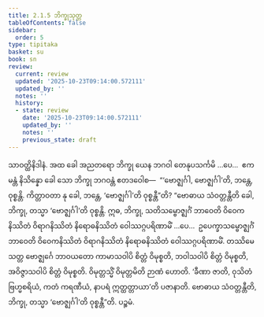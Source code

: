```yaml
---
title: 2.1.5 ဘိက္ခုသုတ္တ
tableOfContents: false
sidebar:
  order: 5
type: tipitaka
basket: su
book: sn
review:
  current: review
  updated: '2025-10-23T09:14:00.572111'
  updated_by: ''
  notes: ''
  history:
  - state: review
    date: '2025-10-23T09:14:00.572111'
    updated_by: ''
    notes: ''
    previous_state: draft
---
```



<ReviewStatus review={frontmatter.review} showDetails={true} />

<HypothesisAnnotation frontmatter={frontmatter} />

<DynamicBreadcrumb />

<Division number="186" book="sn" e="ch" v="18" p="306">

<Paragraph number="397" book="sn">
သာဝတ္ထိနိဒါနံ. အထ ခေါ အညတရော ဘိက္ခု ယေန ဘဂဝါ တေနုပသင်္ကမိ …ပေ…  ဧကမန္တံ နိသိန္နော ခေါ သော ဘိက္ခု ဘဂဝန္တံ ဧတဒဝေါစ—  “‘ဗောဇ္ဈင်္ဂါ, ဗောဇ္ဈင်္ဂါ’တိ, ဘန္တေ, ဝုစ္စန္တိ. ကိတ္တာဝတာ နု ခေါ, ဘန္တေ, ‘ဗောဇ္ဈင်္ဂါ’တိ ဝုစ္စန္တီ”တိ? “ဗောဓာယ သံဝတ္တန္တီတိ ခေါ, ဘိက္ခု, တသ္မာ ‘ဗောဇ္ဈင်္ဂါ’တိ ဝုစ္စန္တိ. ဣဓ, ဘိက္ခု, သတိသမ္ဗောဇ္ဈင်္ဂံ ဘာဝေတိ ဝိဝေကနိဿိတံ ဝိရာဂနိဿိတံ နိရောဓနိဿိတံ ဝေါဿဂ္ဂပရိဏာမိံ …ပေ…  ဥပေက္ခာသမ္ဗောဇ္ဈင်္ဂံ ဘာဝေတိ ဝိဝေကနိဿိတံ ဝိရာဂနိဿိတံ နိရောဓနိဿိတံ ဝေါဿဂ္ဂပရိဏာမိံ. တဿိမေ သတ္တ ဗောဇ္ဈင်္ဂေ ဘာဝယတော ကာမာသဝါပိ စိတ္တံ ဝိမုစ္စတိ, ဘဝါသဝါပိ စိတ္တံ ဝိမုစ္စတိ, အဝိဇ္ဇာသဝါပိ စိတ္တံ ဝိမုစ္စတိ. ဝိမုတ္တသ္မိံ ဝိမုတ္တမိတိ ဉာဏံ ဟောတိ. ‘ခီဏာ ဇာတိ, ဝုသိတံ ဗြဟ္မစရိယံ, ကတံ ကရဏီယံ, နာပရံ ဣတ္ထတ္တာယာ’တိ ပဇာနာတိ. ဗောဓာယ သံဝတ္တန္တီတိ, ဘိက္ခု, တသ္မာ ‘ဗောဇ္ဈင်္ဂါ’တိ ဝုစ္စန္တီ”တိ.

</Paragraph>
</Division>

<Paragraph number="398" type="center" book="sn">
ပဉ္စမံ.
</Paragraph>